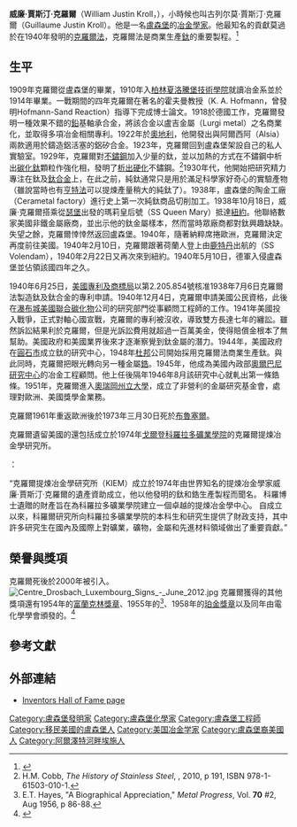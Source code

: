'''威廉·賈斯汀·克羅爾'''（William Justin Kroll，{{bd|1889年|11月24日|1973年|3月30日|catIdx=Wilhelm Kroll}}），小時候也叫古列尔莫·賈斯汀·克羅爾（Guillaume Justin Kroll）。他是一名[[盧森堡|盧森堡]]的[[冶金學|冶金學家]]。他最知名的貢獻莫過於在1940年發明的[[克羅爾法|克羅爾法]]，克羅爾法是商業生產[[鈦|鈦]]的重要製程。<ref>{{cite journal |doi =10.1016/0016-0032(55)90727-4 |title =How commercial titanium and zirconium were born |year =1955 |last1 =Kroll |first1 =W.J. |journal =Journal of the Franklin Institute |volume =260 |issue =3 |pages =169}}</ref>

==生平==
1909年克羅爾從盧森堡的{{tsl|en|Athénée de Luxembourg|雅典納中學}}畢業，1910年入[[柏林|柏林]][[柏林工業大學|夏洛騰堡技術學院]]就讀冶金系並於1914年畢業。一戰期間的四年克羅爾在著名的霍夫曼教授（K. A. Hofmann，曾發明Hofmann-Sand Reaction）指導下完成博士論文。1918於德國工作，克羅爾發明一種效果不錯的[[鉛|鉛]]基軸承合金，將該合金以盧吉金屬（Lurgi metal）之名商業化，並取得多項冶金相關專利。1922年於[[奧地利|奧地利]]，他開發出{{tsl|en|Alusil|阿盧西爾}}與阿爾西阿（Alsia）兩款適用於鑄造鋁活塞的鋁矽合金。1923年，克羅爾回到盧森堡架設自己的私人實驗室。1929年，克羅爾對[[不鏽鋼|不鏽鋼]]加入少量的鈦，並以加熱的方式在不鏽鋼中析出[[碳化鈦|碳化鈦]]顆粒作強化相，發明了[[析出硬化|析出硬化]]不鏽鋼。<ref>H.M. Cobb, ''The History of Stainless Steel'', {{tsl|en|ASM International (society)|美國金屬學會}}, 2010, p 191, ISBN 978-1-61503-010-1.</ref>1930年代，他開始把研究精力專注在鈦及[[鈦合金|鈦合金]]上，在此之前，純鈦通常只是用於滿足科學家好奇心的實驗產物（雖說當時也有[[亨特法|亨特法]]可以提煉產量稍大的純鈦了）。1938年，盧森堡{{tsl|en|Bereldange|貝勒登格}}的陶金工廠（Cerametal factory）進行史上第一次純鈦商品切削加工。1938年10月18日，威廉·克羅爾搭乘從[[瑟堡-奧克特維爾|瑟堡]]出發的瑪莉皇后號（SS Queen Mary）抵達[[紐約|紐約]]。他聯絡數家美國非鐵金屬廠商，並出示他的鈦金屬樣本，然而當時眾廠商都對鈦興趣缺缺。失望之餘，克羅爾悻悻然返回盧森堡。1940年，隨著納粹席捲歐洲，克羅爾決定再度前往美國。1940年2月10日，克羅爾跟著荷蘭人登上由[[鹿特丹|鹿特丹]]出航的{{tsl|en|SS Volendam|伏稜丹號}}（SS Volendam），1940年2月22日又再次來到紐約。1940年5月10日，德軍入侵盧森堡並佔領該國四年之久。

1940年6月25日，[[美國專利及商標局|美國專利及商標局]]以第2.205.854號核准1938年7月6日克羅爾法製造鈦及鈦合金的專利申請。1940年12月4日，克羅爾申請美國公民資格，此後在[[尼亞加拉瀑布城_(紐約州)|瀑布城]][[美國聯合碳化物|美國聯合碳化物]]公司的研究部門從事顧問工程師的工作。1941年美國投入戰爭，正式對軸心國宣戰，克羅爾的專利被{{tsl|en|Office of Alien Property Custodian|美國外國財產託管辦公室}}沒收，導致雙方長達七年的纏訟。雖然訴訟結果利於克羅爾，但是光訴訟費用就超過一百萬美金，使得賠償金根本了無幫助。美國政府和美國業界後來才逐漸察覺到鈦金屬的潛力。1944年，美國政府在[[波德_(科羅拉多州)|圓石市]]成立鈦的研究中心，1948年[[杜邦|杜邦]]公司開始採用克羅爾法商業生產鈦。與此同時，克羅爾把眼光轉向另一種金屬[[鋯|鋯]]。1945年，他成為美國內政部{{tsl|en|United States Bureau of Mines|礦務局}}[[奧爾巴尼_(俄勒岡州)|奧爾巴尼]][[研究中心|研究中心]]的冶金工程顧問。他上任後隔年1946年8月該研究中心就軋出第一條鋯條。1951年，克羅爾進入[[俄勒冈州立大学|奧瑞岡州立大學]]，成立了非營利的金屬研究基金會，處理對歐洲、美國獎學金業務。

克羅爾1961年重返歐洲後於1973年三月30日死於[[布魯塞爾|布魯塞爾]]。

克羅爾遺留美國的還包括成立於1974年[[戈爾登_(科羅拉多州)|戈爾登]][[科羅拉多礦業學院|科羅拉多礦業學院]]的克羅爾提煉冶金學研究所。

：

“克羅爾提煉冶金學研究所（KIEM）成立於1974年由世界知名的提煉冶金學家威廉·賈斯汀·克羅爾的遺產資助成立，他以他發明的鈦和鋯生產製程而聞名。 科羅博士遺贈的財產旨在為科羅拉多礦業學院建立一個卓越的提煉冶金學中心。 自成立以來，科羅爾研究所向科羅拉多礦業學院的本科生和研究生提供了財政支持，其中許多研究生在國內及國際上對礦業，礦物，金屬和先進材料領域做出了重要貢獻。”

==榮譽與獎項==
克羅爾死後於2000年被引入{{tsl|en|National Inventors Hall of Fame|美國發明家名人堂}}。
[[File:Centre_Drosbach_Luxembourg_Signs_-_June_2012.jpg|thumb]]
克羅爾獲得的其他獎項還有1954年的[[富蘭克林獎章|富蘭克林獎章]]、1955年的{{tsl|en|Albert Sauveur|亞伯·薩午成就獎}}<ref>E.T. Hayes, "A Biographical Appreciation," ''Metal Progress'', Vol. '''70''' #2, Aug 1956, p 86-88.</ref>、1958年的[[珀金獎章|珀金獎章]]以及同年由電化學學會頒發的{{tsl|en|Edward Goodrich Acheson Award|艾克生獎}}。<ref>{{cite web|url= http://www.electrochem.org/awards/ecs/recipients/acheson_recipients.htm|title= Edward Goodrich Acheson Award Recipients|publisher= {{tsl|en|Electrochemical Society|電化學學會}}|accessdate= 1 November 2015|archive-url= https://web.archive.org/web/20160118114604/http://www.electrochem.org/awards/ecs/recipients/acheson_recipients.htm|archive-date= 2016-01-18|dead-url= yes}}</ref>

==參考文獻==
{{Reflist}}

==外部連結==
* [https://web.archive.org/web/20060112044111/http://www.invent.org/hall_of_fame/89.html Inventors Hall of Fame page]

{{DEFAULTSORT: Kroll, William}}
[[Category:盧森堡發明家|Category:盧森堡發明家]]
[[Category:盧森堡化學家|Category:盧森堡化學家]]
[[Category:盧森堡工程師|Category:盧森堡工程師]]
[[Category:移民美國的盧森堡人|Category:移民美國的盧森堡人]]
[[Category:美国冶金学家|Category:美国冶金学家]]
[[Category:盧森堡裔美國人|Category:盧森堡裔美國人]]
[[Category:阿爾澤特河畔埃施人|Category:阿爾澤特河畔埃施人]]